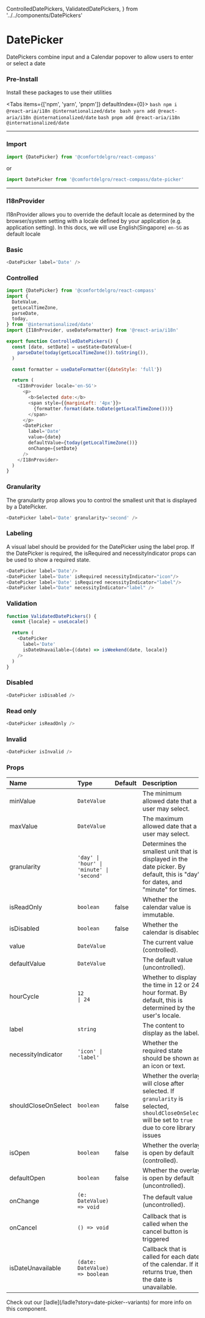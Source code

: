   ControlledDatePickers,
  ValidatedDatePickers,
} from '../../components/DatePickers'

# DatePicker

DatePickers combine input and a Calendar popover to allow users to enter or select a date

### Pre-Install

Install these packages to use their utilities


<Tabs items={['npm', 'yarn', 'pnpm']} defaultIndex={0}>
  <Tab>```bash npm i @react-aria/i18n @internationalized/date ```</Tab>
  <Tab>``` bash yarn add @react-aria/i18n @internationalized/date ```</Tab>
  <Tab>``` bash pnpm add @react-aria/i18n @internationalized/date ```</Tab>
</Tabs>

---

### Import

```js
import {DatePicker} from '@comfortdelgro/react-compass'
```

or

```js
import DatePicker from '@comfortdelgro/react-compass/date-picker'
```

---

### I18nProvider

I18nProvider allows you to override the default locale as determined by the browser/system setting with a locale defined by your application (e.g. application setting).
In this docs, we will use English(Singapore) `en-SG` as default locale

### Basic

<section className={styles.componentShowcaseContainer}>
  <DatePicker label='Date' />
</section>

```js
<DatePicker label='Date' />
```

### Controlled

<section className={styles.componentShowcaseContainer}>
  <ControlledDatePickers />
</section>

```js
import {DatePicker} from '@comfortdelgro/react-compass'
import {
  DateValue,
  getLocalTimeZone,
  parseDate,
  today,
} from '@internationalized/date'
import {I18nProvider, useDateFormatter} from '@react-aria/i18n'

export function ControlledDatePickers() {
  const [date, setDate] = useState<DateValue>(
    parseDate(today(getLocalTimeZone()).toString()),
  )

  const formatter = useDateFormatter({dateStyle: 'full'})

  return (
    <I18nProvider locale='en-SG'>
      <p>
        <b>Selected date:</b>
        <span style={{marginLeft: '4px'}}>
          {formatter.format(date.toDate(getLocalTimeZone()))}
        </span>
      </p>
      <DatePicker
        label='Date'
        value={date}
        defaultValue={today(getLocalTimeZone())}
        onChange={setDate}
      />
    </I18nProvider>
  )
}
```

### Granularity

The granularity prop allows you to control the smallest unit that is displayed by a DatePicker.

<section className={styles.componentShowcaseContainer}>
  <DatePicker label='Date' granularity='second' />
</section>

```js
<DatePicker label='Date' granularity='second' />
```

### Labeling

A visual label should be provided for the DatePicker using the label prop. If the DatePicker is required, the isRequired and necessityIndicator props can be used to show a required state.

<section className={styles.componentShowcaseContainer}>
  <DatePicker label='Date' />
  <DatePicker label='Date' isRequired necessityIndicator='icon' />
  <DatePicker label='Date' isRequired necessityIndicator='label' />
  <DatePicker label='Date' necessityIndicator='label' />
</section>

```js
<DatePicker label='Date'/>
<DatePicker label='Date' isRequired necessityIndicator="icon"/>
<DatePicker label='Date' isRequired necessityIndicator="label"/>
<DatePicker label="Date" necessityIndicator="label" />
```

### Validation

<section className={styles.componentShowcaseContainer}>
  <ValidatedDatePickers />
</section>

```js
function ValidatedDatePickers() {
  const {locale} = useLocale()

  return (
    <DatePicker
      label='Date'
      isDateUnavailable={(date) => isWeekend(date, locale)}
    />
  )
}
```

### Disabled

<section className={styles.componentShowcaseContainer}>
  <DatePicker isDisabled />
</section>

```js
<DatePicker isDisabled />
```

### Read only

<section className={styles.componentShowcaseContainer}>
  <DatePicker isReadOnly />
</section>

```js
<DatePicker isReadOnly />
```

### Invalid

<section className={styles.componentShowcaseContainer}>
  <DatePicker isInvalid />
</section>

```js
<DatePicker isInvalid />
```

### Props

| Name                | Type                                             | Default | Description                                                                                                                                         |
| :------------------ | :----------------------------------------------- | :------ | :-------------------------------------------------------------------------------------------------------------------------------------------------- |
| minValue            | `DateValue`                                      |         | The minimum allowed date that a user may select.                                                                                                    |
| maxValue            | `DateValue`                                      |         | The maximum allowed date that a user may select.                                                                                                    |
| granularity         | `'day' \| 'hour' \| 'minute' \| 'second'`        |         | Determines the smallest unit that is displayed in the date picker. By default, this is "day" for dates, and "minute" for times.                     |
| isReadOnly          | `boolean`                                        | false   | Whether the calendar value is immutable.                                                                                                            |
| isDisabled          | `boolean`                                        | false   | Whether the calendar is disabled.                                                                                                                   |
| value               | `DateValue`                                      |         | The current value (controlled).                                                                                                                     |
| defaultValue        | `DateValue`                                      |         | The default value (uncontrolled).                                                                                                                   |
| hourCycle           | `12                                       \| 24` |         | Whether to display the time in 12 or 24 hour format. By default, this is determined by the user's locale.                                           |
| label               | `string`                                         |         | The content to display as the label.                                                                                                                |
| necessityIndicator  | `'icon' \| 'label'`                              |         | Whether the required state should be shown as an icon or text.                                                                                      |
| shouldCloseOnSelect | `boolean`                                        | false   | Whether the overlay will close after selected. If `granularity` is selected, `shouldCloseOnSelect` will be set to `true` due to core library issues |
| isOpen              | `boolean`                                        | false   | Whether the overlay is open by default (controlled).                                                                                                |
| defaultOpen         | `boolean`                                        | false   | Whether the overlay is open by default (uncontrolled).                                                                                              |
| onChange            | `(e: DateValue) => void`                         |         | The default value (uncontrolled).                                                                                                                   |
| onCancel            | `() => void`                                     |         | Callback that is called when the cancel button is triggered                                                                                         |
| isDateUnavailable   | `(date: DateValue) => boolean`                   |         | Callback that is called for each date of the calendar. If it returns true, then the date is unavailable.                                            |

<Callout>
  Check out our [ladle](/ladle?story=date-picker--variants) for more info on
  this component.
</Callout>
